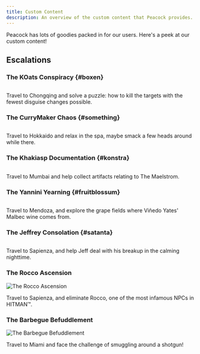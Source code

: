 ```yaml
---
title: Custom Content
description: An overview of the custom content that Peacock provides.
---
```



Peacock has lots of goodies packed in for our users.
Here's a peek at our custom content!

## Escalations

### The KOats Conspiracy {#boxen}

<Image img={Boxen} />

Travel to Chongqing and solve a puzzle: how to kill the targets with the fewest disguise changes possible.

### The CurryMaker Chaos {#something}

<Image img={Something} />

Travel to Hokkaido and relax in the spa, maybe smack a few heads around while there.

### The Khakiasp Documentation {#konstra}

<Image img={Konstra} />

Travel to Mumbai and help collect artifacts relating to The Maelstrom.

### The Yannini Yearning {#fruitblossum}

<Image img={FruitBlossum} />

Travel to Mendoza, and explore the grape fields where Viñedo Yates' Malbec wine comes from.

### The Jeffrey Consolation {#satanta}

<Image img={Satanta} />

Travel to Sapienza, and help Jeff deal with his breakup in the calming nighttime.

### The Rocco Ascension

![The Rocco Ascension](https://img.rdil.rocks/images/contracts/escalation/contractescalation_rocco.png)

Travel to Sapienza, and eliminate Rocco, one of the most infamous NPCs in HITMAN™.

### The Barbegue Befuddlement

![The Barbegue Befuddlement](https://img.rdil.rocks/images/contracts/escalation/contractescalation_flumpybuns.png)

Travel to Miami and face the challenge of smuggling around a shotgun!
